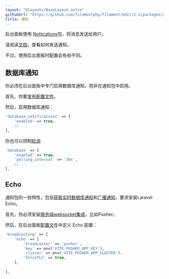 ```yaml
---
layout: "@layouts/BaseLayout.astro"
githubUrl: "https://github.com/filamentphp/filament/edit/2.x/packages/admin/docs/07-notifications.md"
title: 通知
---
```


后台面板使用 [Notiications](../notifications/sending-notifications)包，将消息发送给用户。

请阅读[文档](../notifications/sending-notification)，查看如何发送通知。

不过，使用后台面板时配置会有些不同。

## 数据库通知

你必须在后台面板中专门启用数据库通知，而非在通知包中启用。

首先，你要[发布配置文件](安装#发布配置文件)。

然后，启用数据库通知：

```php
'database_notifications' => [
    'enabled' => true,
    // ...
],
```

你也可以控制[轮询](../notifications/database-notifications#轮询)

```php
'database' => [
    'enabled' => true,
    'polling_interval' => '30s',
    // ...
],
```

## Echo

通知包的一些特性，包括[获取实时数据库通知](../notifications/database-notifications#echo)和[广播通知](../notifications/broadcast-notifications)，要求安装Laravel Echo。

首先，你必须安装[服务端websocket集成](https://laravel.com/docs/broadcasting#server-side-installation)，比如Pusher。

然后，在后台面板[配置文件](installation#发布配置文件)中定义 Echo 配置：

```php
'broadcasting' => [
    'echo' => [
        'broadcaster' => 'pusher',
        'key' => env('VITE_PUSHER_APP_KEY'),
        'cluster' => env('VITE_PUSHER_APP_CLUSTER'),
        'forceTLS' => true,
    ],
    
],
```